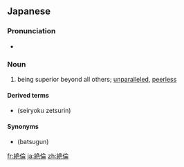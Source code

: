 ==Japanese==
{{ja-kanjitab|ぜつ|りん|yomi=o}}

===Pronunciation===
* {{IPA|/zetsurin/|lang=ja}}

===Noun===
{{ja-noun|ぜつりん}}

# being superior beyond all others; [[unparalleled]], [[peerless]]

====Derived terms====
* {{l|ja|精力絶倫}} (seiryoku zetsurin)

====Synonyms====
* {{l|ja|抜群}} (batsugun)

[[fr:絶倫]]
[[ja:絶倫]]
[[zh:絶倫]]